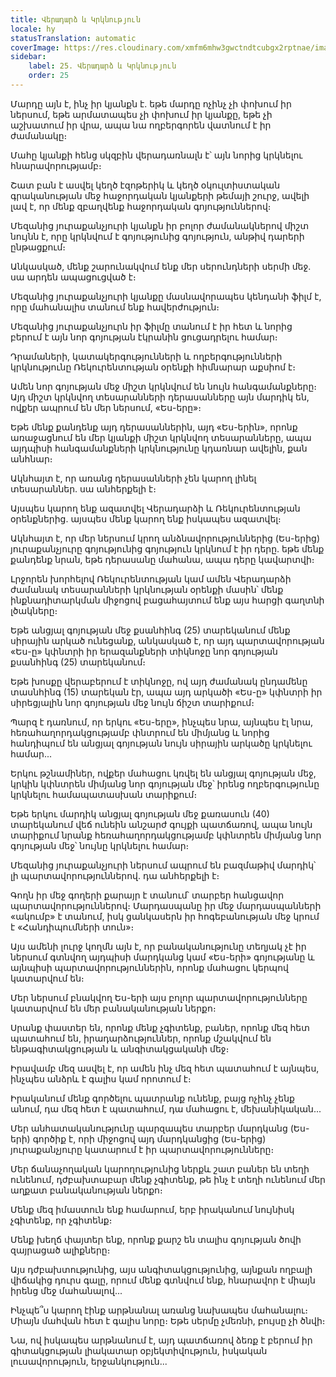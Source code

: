 ```yaml
---
title: Վերադարձ և Կրկնություն
locale: hy
statusTranslation: automatic
coverImage: https://res.cloudinary.com/xmfm6mhw3gwctndtcubgx2rptnae/image/upload/v1740468922/small_cover_tratado_de_psicologia_revolucionaria_a4c0dca4e0.webp
sidebar:
    label: 25. Վերադարձ և Կրկնություն
    order: 25
---
```

Մարդը այն է, ինչ իր կյանքն է. եթե մարդը ոչինչ չի փոխում իր ներսում, եթե արմատապես չի փոխում իր կյանքը, եթե չի աշխատում իր վրա, ապա նա ողբերգորեն վատնում է իր ժամանակը։

Մահը կյանքի հենց սկզբին վերադառնալն է՝ այն նորից կրկնելու հնարավորությամբ։

Շատ բան է ասվել կեղծ էզոթերիկ և կեղծ օկուլտիստական գրականության մեջ հաջորդական կյանքերի թեմայի շուրջ, ավելի լավ է, որ մենք զբաղվենք հաջորդական գոյություններով։

Մեզանից յուրաքանչյուրի կյանքն իր բոլոր ժամանակներով միշտ նույնն է, որը կրկնվում է գոյությունից գոյություն, անթիվ դարերի ընթացքում։

Անկասկած, մենք շարունակվում ենք մեր սերունդների սերմի մեջ. սա արդեն ապացուցված է։

Մեզանից յուրաքանչյուրի կյանքը մասնավորապես կենդանի ֆիլմ է, որը մահանալիս տանում ենք հավերժություն։

Մեզանից յուրաքանչյուրն իր ֆիլմը տանում է իր հետ և նորից բերում է այն նոր գոյության էկրանին ցուցադրելու համար։

Դրամաների, կատակերգությունների և ողբերգությունների կրկնությունը Ռեկուրենտության օրենքի հիմնարար աքսիոմ է։

Ամեն նոր գոյության մեջ միշտ կրկնվում են նույն հանգամանքները։ Այդ միշտ կրկնվող տեսարանների դերասանները այն մարդիկ են, ովքեր ապրում են մեր ներսում, «Ես-երը»։

Եթե մենք քանդենք այդ դերասաններին, այդ «Ես-երին», որոնք առաջացնում են մեր կյանքի միշտ կրկնվող տեսարանները, ապա այդպիսի հանգամանքների կրկնությունը կդառնար ավելին, քան անհնար։

Ակնհայտ է, որ առանց դերասանների չեն կարող լինել տեսարաններ. սա անհերքելի է։

Այսպես կարող ենք ազատվել Վերադարձի և Ռեկուրենտության օրենքներից. այսպես մենք կարող ենք իսկապես ազատվել։

Ակնհայտ է, որ մեր ներսում կրող անձնավորություններից (Ես-երից) յուրաքանչյուրը գոյությունից գոյություն կրկնում է իր դերը. եթե մենք քանդենք նրան, եթե դերասանը մահանա, ապա դերը կավարտվի։

Լրջորեն խորհելով Ռեկուրենտության կամ ամեն Վերադարձի ժամանակ տեսարանների կրկնության օրենքի մասին՝ մենք ինքնադիտարկման միջոցով բացահայտում ենք այս հարցի գաղտնի լծակները։

Եթե անցյալ գոյության մեջ քսանհինգ (25) տարեկանում մենք սիրային արկած ունեցանք, անկասկած է, որ այդ պարտավորության «Ես-ը» կփնտրի իր երազանքների տիկնոջը նոր գոյության քսանհինգ (25) տարեկանում։

Եթե խոսքը վերաբերում է տիկնոջը, ով այդ ժամանակ ընդամենը տասնհինգ (15) տարեկան էր, ապա այդ արկածի «Ես-ը» կփնտրի իր սիրեցյալին նոր գոյության մեջ նույն ճիշտ տարիքում։

Պարզ է դառնում, որ երկու «Ես-երը», ինչպես նրա, այնպես էլ նրա, հեռահաղորդակցությամբ փնտրում են միմյանց և նորից հանդիպում են անցյալ գոյության նույն սիրային արկածը կրկնելու համար...

Երկու թշնամիներ, ովքեր մահացու կռվել են անցյալ գոյության մեջ, կրկին կփնտրեն միմյանց նոր գոյության մեջ՝ իրենց ողբերգությունը կրկնելու համապատասխան տարիքում։

Եթե երկու մարդիկ անցյալ գոյության մեջ քառասուն (40) տարեկանում վեճ ունեին անշարժ գույքի պատճառով, ապա նույն տարիքում նրանք հեռահաղորդակցությամբ կփնտրեն միմյանց նոր գոյության մեջ՝ նույնը կրկնելու համար։

Մեզանից յուրաքանչյուրի ներսում ապրում են բազմաթիվ մարդիկ՝ լի պարտավորություններով. դա անհերքելի է։

Գողն իր մեջ գողերի քարայր է տանում՝ տարբեր հանցավոր պարտավորություններով։ Մարդասպանը իր մեջ մարդասպանների «ակումբ» է տանում, իսկ ցանկասերն իր հոգեբանության մեջ կրում է «Հանդիպումների տուն»։

Այս ամենի լուրջ կողմն այն է, որ բանականությունը տեղյակ չէ իր ներսում գտնվող այդպիսի մարդկանց կամ «Ես-երի» գոյությանը և այնպիսի պարտավորություններին, որոնք մահացու կերպով կատարվում են։

Մեր ներսում բնակվող Ես-երի այս բոլոր պարտավորությունները կատարվում են մեր բանականության ներքո։

Սրանք փաստեր են, որոնք մենք չգիտենք, բաներ, որոնք մեզ հետ պատահում են, իրադարձություններ, որոնք մշակվում են ենթագիտակցության և անգիտակցականի մեջ։

Իրավամբ մեզ ասվել է, որ ամեն ինչ մեզ հետ պատահում է այնպես, ինչպես անձրև է գալիս կամ որոտում է։

Իրականում մենք գործելու պատրանք ունենք, բայց ոչինչ չենք անում, դա մեզ հետ է պատահում, դա մահացու է, մեխանիկական...

Մեր անհատականությունը պարզապես տարբեր մարդկանց (Ես-երի) գործիք է, որի միջոցով այդ մարդկանցից (Ես-երից) յուրաքանչյուրը կատարում է իր պարտավորությունները։

Մեր ճանաչողական կարողությունից ներքև շատ բաներ են տեղի ունենում, դժբախտաբար մենք չգիտենք, թե ինչ է տեղի ունենում մեր աղքատ բանականության ներքո։

Մենք մեզ իմաստուն ենք համարում, երբ իրականում նույնիսկ չգիտենք, որ չգիտենք։

Մենք խեղճ փայտեր ենք, որոնք քարշ են տալիս գոյության ծովի զայրացած ալիքները։

Այս դժբախտությունից, այս անգիտակցությունից, այնքան ողբալի վիճակից դուրս գալը, որում մենք գտնվում ենք, հնարավոր է միայն իրենց մեջ մահանալով...

Ինչպե՞ս կարող էինք արթնանալ առանց նախապես մահանալու։ Միայն մահվան հետ է գալիս նորը։ Եթե սերմը չմեռնի, բույսը չի ծնվի։

Նա, ով իսկապես արթնանում է, այդ պատճառով ձեռք է բերում իր գիտակցության լիակատար օբյեկտիվություն, իսկական լուսավորություն, երջանկություն...

